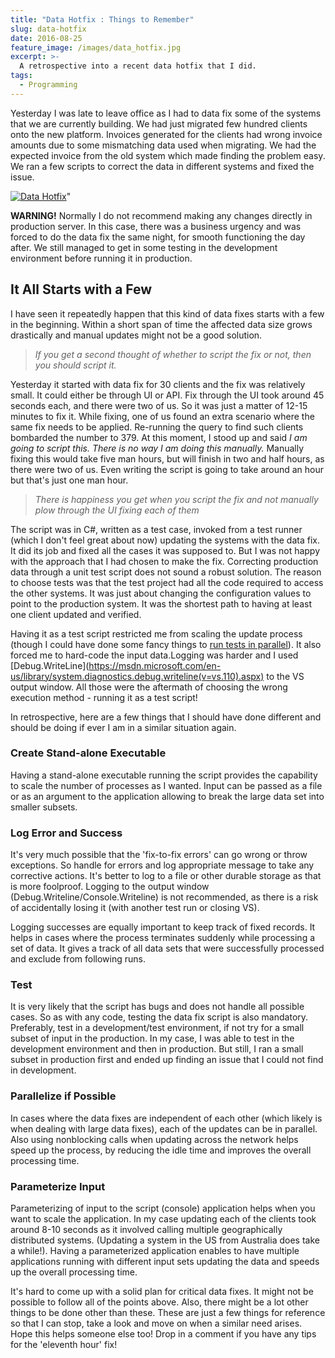 ```yaml
---
title: "Data Hotfix : Things to Remember"
slug: data-hotfix
date: 2016-08-25
feature_image: /images/data_hotfix.jpg
excerpt: >-
  A retrospective into a recent data hotfix that I did.
tags:
  - Programming
---
```

Yesterday I was late to leave office as I had to data fix some of the systems that we are currently building. We had just migrated few hundred clients onto the new platform. Invoices generated for the clients had wrong invoice amounts due to some mismatching data used when migrating. We had the expected invoice from the old system which made finding the problem easy. We ran a few scripts to correct the data in different systems and fixed the issue.

[![Data Hotfix](/images/data_hotfix.jpg)](http://static1.squarespace.com/static/54652521e4b0045935420a6c/t/548dee03e4b0f1b25cb560d5/1418587652009/Data.jpg?format=1500w)"

**WARNING!** Normally I do not recommend making any changes directly in production server. In this case, there was a business urgency and was forced to do the data fix the same night, for smooth functioning the day after. We still managed to get in some testing in the development environment before running it in production.

## It All Starts with a Few

I have seen it repeatedly happen that this kind of data fixes starts with a few in the beginning. Within a short span of time the affected data size grows drastically and manual updates might not be a good solution.

> _If you get a second thought of whether to script the fix or not, then you should script it._

Yesterday it started with data fix for 30 clients and the fix was relatively small. It could either be through UI or API. Fix through the UI took around 45 seconds each, and there were two of us. So it was just a matter of 12-15 minutes to fix it. While fixing, one of us found an extra scenario where the same fix needs to be applied. Re-running the query to find such clients bombarded the number to 379. At this moment, I stood up and said _I am going to script this. There is no way I am doing this manually._ Manually fixing this would take five man hours, but will finish in two and half hours, as there were two of us. Even writing the script is going to take around an hour but that's just one man hour.

> _There is happiness you get when you script the fix and not manually plow through the UI fixing each of them_

The script was in C#, written as a test case, invoked from a test runner (which I don't feel great about now) updating the systems with the data fix. It did its job and fixed all the cases it was supposed to. But I was not happy with the approach that I had chosen to make the fix. Correcting production data through a unit test script does not sound a robust solution. The reason to choose tests was that the test project had all the code required to access the other systems. It was just about changing the configuration values to point to the production system. It was the shortest path to having at least one client updated and verified.

Having it as a test script restricted me from scaling the update process (though I could have done some fancy things to [run tests in parallel](https://xunit.github.io/docs/running-tests-in-parallel.html)). It also forced me to hard-code the input data.Logging was harder and I used \[Debug.WriteLine\](https://msdn.microsoft.com/en-us/library/system.diagnostics.debug.writeline(v=vs.110).aspx) to the VS output window. All those were the aftermath of choosing the wrong execution method - running it as a test script!

In retrospective, here are a few things that I should have done different and should be doing if ever I am in a similar situation again.

### **Create Stand-alone Executable**

Having a stand-alone executable running the script provides the capability to scale the number of processes as I wanted. Input can be passed as a file or as an argument to the application allowing to break the large data set into smaller subsets.

### **Log Error and Success**

It's very much possible that the 'fix-to-fix errors' can go wrong or throw exceptions. So handle for errors and log appropriate message to take any corrective actions. It's better to log to a file or other durable storage as that is more foolproof. Logging to the output window (Debug.Writeline/Console.Writeline) is not recommended, as there is a risk of accidentally losing it (with another test run or closing VS).

Logging successes are equally important to keep track of fixed records. It helps in cases where the process terminates suddenly while processing a set of data. It gives a track of all data sets that were successfully processed and exclude from following runs.

### **Test**

It is very likely that the script has bugs and does not handle all possible cases. So as with any code, testing the data fix script is also mandatory. Preferably, test in a development/test environment, if not try for a small subset of input in the production. In my case, I was able to test in the development environment and then in production. But still, I ran a small subset in production first and ended up finding an issue that I could not find in development.

### **Parallelize if Possible**

In cases where the data fixes are independent of each other (which likely is when dealing with large data fixes), each of the updates can be in parallel. Also using nonblocking calls when updating across the network helps speed up the process, by reducing the idle time and improves the overall processing time.

### **Parameterize Input**

Parameterizing of input to the script (console) application helps when you want to scale the application. In my case updating each of the clients took around 8-10 seconds as it involved calling multiple geographically distributed systems. (Updating a system in the US from Australia does take a while!). Having a parameterized application enables to have multiple applications running with different input sets updating the data and speeds up the overall processing time.

It's hard to come up with a solid plan for critical data fixes. It might not be possible to follow all of the points above. Also, there might be a lot other things to be done other than these. These are just a few things for reference so that I can stop, take a look and move on when a similar need arises. Hope this helps someone else too! Drop in a comment if you have any tips for the 'eleventh hour' fix!